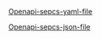
[Openapi-sepcs-yaml-file](/openapi/version-0.0-lpb.yaml)

[Openapi-sepcs-json-file](/openapi/version-0.0-lpb.json)

<SwaggerUI url="../openapi/version-0.0-lpb.json" />
